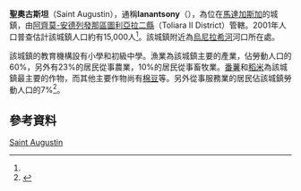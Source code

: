 {{Infobox settlement
|official_name = 聖奧古斯坦
|other_name =
|native_name = Saint Augustin
|nickname =
|settlement_type = 
|motto =
|image_skyline = JMLEB 002 StAugustin.JPG
|imagesize = 240px
|image_caption = 聖奧古斯坦
|pushpin_map = Madagascar
|pushpin_label_position =bottom
|pushpin_map_caption =聖奧古斯坦在馬達加斯加的位置
|pushpin_mapsize =180
|coordinates_region = MG
|subdivision_type = 國家
|subdivision_name = {{MAD}}
|subdivision_type1 = {{le|區 (馬達加斯加)|Regions of Madagascar|區}}
|subdivision_name1 = [[阿齊莫-安德列發那區|阿齊莫-安德列發那區]]
|subdivision_type2 = {{le|縣 (馬達加斯加)|Districts of Madagascar|縣}}
|subdivision_name2 = [[圖利亞拉二縣|圖利亞拉二縣]]
|population_as_of = 2001
|population_footnotes = <ref name="pop"/>
|population_total = 15000
|population_note =
|population_density_km2 =
|population_density_urban_sq_mi =
|population_blank1_title =民族
|population_blank1 = 
|population_blank2_title =宗教
|population_blank2 =
|timezone = [[東非時間|EAT]]
|utc_offset = +3
|timezone_DST = 
|utc_offset_DST = 
|coordinates_display = inline,title
|latd=23 |latm=33 |lats= |latNS=S
|longd=43|longm=46 |longs= |longEW=E
|elevation_footnotes=
|elevation_m = 39
|elevation_ft =
|blank1_name_sec2 = [[柯本气候分类法|氣候]]
|blank1_info_sec2 = 
}}

'''聖奧古斯坦'''（Saint Augustin），通稱'''Ianantsony'''（{{lang-mg|Anantson̈o}}），為位在[[馬達加斯加|馬達加斯加]]的城鎮，由[[阿齊莫-安德列發那區|阿齊莫-安德列發那區]][[圖利亞拉二縣|圖利亞拉二縣]]（Toliara II District）管轄。2001年人口普查估計該城鎮人口約有15,000人<ref name="pop"/>。該城鎮附近為[[烏尼拉希河|烏尼拉希河]]河口所在處。

該城鎮的教育機構設有小學和初級中學。漁業為該城鎮主要的產業，佔勞動人口的60%，另外有23%的居民從事農業，10%的居民從事畜牧業。[[番薯|番薯]]和[[稻米|稻米]]為該城鎮最主要的作物，而其他主要作物尚有[[棉豆|棉豆]]等。另外從事服務業的居民佔該城鎮勞動人口的7%<ref name="pop">{{cite web | url=http://www.ilo.cornell.edu/ilo/data.html | title=ILO census data | publisher=[[Cornell_University|Cornell University]] | year=2002 | accessdate=2008-03-13 | archive-date=2018-10-11 | archive-url=https://web.archive.org/web/20181011035214/http://www.ilo.cornell.edu/ilo/data.html | dead-url=no }}</ref>。

== 參考資料 ==
{{reflist}}

{{阿齊莫-安德列發那區}}

[[Category:阿齊莫-安德列發那區聚居地|Saint Augustin]]

{{Madagascar-geo-stub}}